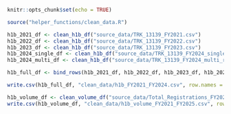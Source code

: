 ```r
knitr::opts_chunk$set(echo = TRUE)

source("helper_functions/clean_data.R")
```

```r
h1b_2021_df <- clean_h1b_df("source_data/TRK_13139_FY2021.csv")
h1b_2022_df <- clean_h1b_df("source_data/TRK_13139_FY2022.csv")
h1b_2023_df <- clean_h1b_df("source_data/TRK_13139_FY2023.csv")
h1b_2024_single_df <- clean_h1b_df("source_data/TRK_13139_FY2024_single_reg.csv")
h1b_2024_multi_df <- clean_h1b_df("source_data/TRK_13139_FY2024_multi_reg.csv")

h1b_full_df <- bind_rows(h1b_2021_df, h1b_2022_df, h1b_2023_df, h1b_2024_single_df, h1b_2024_multi_df)

write.csv(h1b_full_df, "clean_data/h1b_FY2021_FY2024.csv", row.names = FALSE)
```

```r
h1b_volume_df <- clean_volume_df("source_data/Total_Registrations_FY2021_FY2025.csv")
write.csv(h1b_volume_df, "clean_data/h1b_volume_FY2021_FY2025.csv", row.names = FALSE)

```